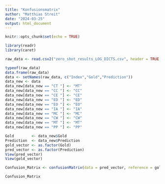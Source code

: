 ---
title: "Konfusionsmatrix"
author: "Matthias Streit"
date: "2024-03-25"
output: html_document
---

```{r setup, include=FALSE}
knitr::opts_chunk$set(echo = TRUE)
```

```{r}
library(readr)
library(caret)
```

```{r}
raw_data <- read.csv2("zero_shot_results_LOG_DICTS.csv", header = TRUE, sep = ",")

typeof(raw_data)
data.frame(raw_data)
data <- setNames(raw_data, c("Index","Gold","Prediction"))
data_new <- data                               
data_new[data_new == "CT "] <- "MT" 
data_new[data_new == "CC "] <- "CC" 
data_new[data_new == "CE "] <- "CE" 
data_new[data_new == "ED "] <- "ED" 
data_new[data_new == "EO "] <- "EO" 
data_new[data_new == "IA "] <- "IA" 
data_new[data_new == "MC "] <- "MC" 
data_new[data_new == "CW "] <- "CW" 
data_new[data_new == "MT "] <- "MT" 
data_new[data_new == "PP "] <- "PP" 
```


```{r}
Gold        <- data_new$Gold
Prediction  <- data_new$Prediction
gold_vector <- as.factor(Gold)
pred_vector <- as.factor(Prediction)
View(pred_vector)
View(gold_vector)
```

```{r}
Confusion_Matrix <- confusionMatrix(data = pred_vector, reference = gold_vector)

Confusion_Matrix
```

